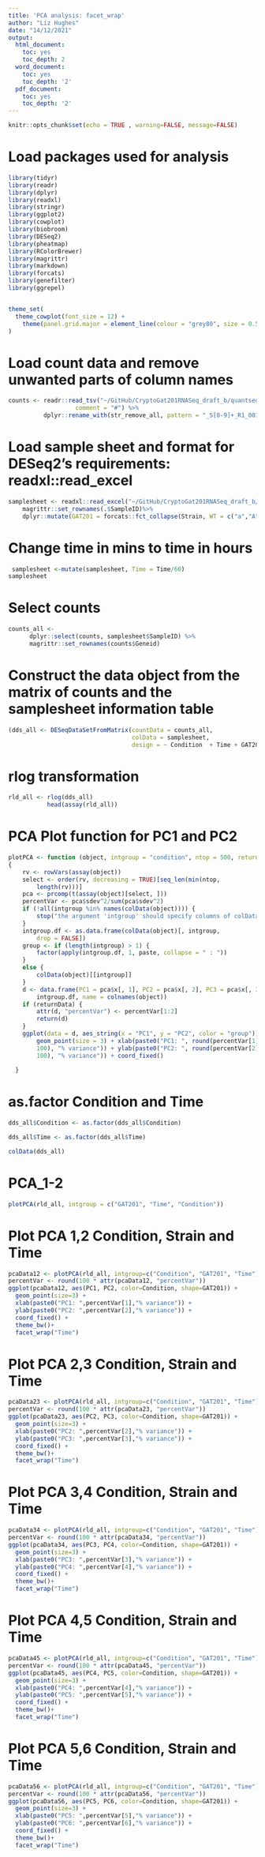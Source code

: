 ```yaml
---
title: 'PCA analysis: facet_wrap'
author: "Liz Hughes"
date: "14/12/2021"
output:
  html_document:
    toc: yes
    toc_depth: 2
  word_document:
    toc: yes
    toc_depth: '2'
  pdf_document:
    toc: yes
    toc_depth: '2'
---
```

```r
knitr::opts_chunk$set(echo = TRUE , warning=FALSE, message=FALSE)
```

# Load packages used for analysis
```r

library(tidyr)
library(readr)
library(dplyr)
library(readxl)
library(stringr)
library(ggplot2)
library(cowplot)
library(biobroom)
library(DESeq2)
library(pheatmap)
library(RColorBrewer)
library(magrittr)
library(markdown)
library(forcats)
library(genefilter)
library(ggrepel)


theme_set(
  theme_cowplot(font_size = 12) +
    theme(panel.grid.major = element_line(colour = "grey80", size = 0.5))
)

```


# Load count data and remove unwanted parts of column names

```r

counts <- readr::read_tsv("~/GitHub/CryptoGat201RNASeq_draft_b/quantseqfwd_EH_050221/counts.txt",
                   comment = "#") %>% 
          dplyr::rename_with(str_remove_all, pattern = "_S[0-9]+_R1_001_aln.bam")

```


# Load sample sheet and format for DESeq2's requirements: readxl::read_excel

```r

samplesheet <- readxl::read_excel("~/GitHub/CryptoGat201RNASeq_draft_b/input_experiment/Gat201_samplesheet.xlsx") %>%
    magrittr::set_rownames(.$SampleID)%>%
    dplyr::mutate(GAT201 = forcats::fct_collapse(Strain, WT = c("a","A"), Gat201 = c("B","M")))

```


# Change time in mins to time in hours

```r

 samplesheet <-mutate(samplesheet, Time = Time/60)
samplesheet


```

# Select counts

```r

counts_all <-
      dplyr::select(counts, samplesheet$SampleID) %>%
      magrittr::set_rownames(counts$Geneid)

```



# Construct the data object from the matrix of counts and the samplesheet information table

```r

(dds_all <- DESeqDataSetFromMatrix(countData = counts_all,
                                   colData = samplesheet,
                                   design = ~ Condition  + Time + GAT201))

```


# rlog transformation

```r

rld_all <- rlog(dds_all)
           head(assay(rld_all))
```


# PCA Plot function for PC1 and PC2

```r

plotPCA <- function (object, intgroup = "condition", ntop = 500, returnData = FALSE) 
{
    rv <- rowVars(assay(object))
    select <- order(rv, decreasing = TRUE)[seq_len(min(ntop, 
        length(rv)))]
    pca <- prcomp(t(assay(object)[select, ]))
    percentVar <- pca$sdev^2/sum(pca$sdev^2)
    if (!all(intgroup %in% names(colData(object)))) {
        stop("the argument 'intgroup' should specify columns of colData(dds)")
    }
    intgroup.df <- as.data.frame(colData(object)[, intgroup, 
        drop = FALSE])
    group <- if (length(intgroup) > 1) {
        factor(apply(intgroup.df, 1, paste, collapse = " : "))
    }
    else {
        colData(object)[[intgroup]]
    }
    d <- data.frame(PC1 = pca$x[, 1], PC2 = pca$x[, 2], PC3 = pca$x[, 3], PC4 = pca$x[, 4], PC5 = pca$x[, 5], PC6 = pca$x[, 6],group = group, 
        intgroup.df, name = colnames(object))
    if (returnData) {
        attr(d, "percentVar") <- percentVar[1:2]
        return(d)
    }
    ggplot(data = d, aes_string(x = "PC1", y = "PC2", color = "group")) + 
        geom_point(size = 3) + xlab(paste0("PC1: ", round(percentVar[1] * 
        100), "% variance")) + ylab(paste0("PC2: ", round(percentVar[2] * 
        100), "% variance")) + coord_fixed()
    
  }

```

# as.factor Condition and Time

```r
dds_all$Condition <- as.factor(dds_all$Condition)

dds_all$Time <- as.factor(dds_all$Time)

colData(dds_all)
```

# PCA_1-2

```r

plotPCA(rld_all, intgroup = c("GAT201", "Time", "Condition"))


```

# Plot PCA 1,2 Condition, Strain and Time

```r

pcaData12 <- plotPCA(rld_all, intgroup=c("Condition", "GAT201", "Time"), returnData=TRUE)
percentVar <- round(100 * attr(pcaData12, "percentVar"))
ggplot(pcaData12, aes(PC1, PC2, color=Condition, shape=GAT201)) +
  geom_point(size=3) +
  xlab(paste0("PC1: ",percentVar[1],"% variance")) +
  ylab(paste0("PC2: ",percentVar[2],"% variance")) + 
  coord_fixed() +
  theme_bw()+
  facet_wrap("Time")
```

# Plot PCA 2,3 Condition, Strain and Time

```r

pcaData23 <- plotPCA(rld_all, intgroup=c("Condition", "GAT201", "Time"), returnData=TRUE)
percentVar <- round(100 * attr(pcaData23, "percentVar"))
ggplot(pcaData23, aes(PC2, PC3, color=Condition, shape=GAT201)) +
  geom_point(size=3) +
  xlab(paste0("PC2: ",percentVar[2],"% variance")) +
  ylab(paste0("PC3: ",percentVar[3],"% variance")) + 
  coord_fixed() +
  theme_bw()+
  facet_wrap("Time")
```

# Plot PCA 3,4 Condition, Strain and Time

```r

pcaData34 <- plotPCA(rld_all, intgroup=c("Condition", "GAT201", "Time"), returnData=TRUE)
percentVar <- round(100 * attr(pcaData34, "percentVar"))
ggplot(pcaData34, aes(PC3, PC4, color=Condition, shape=GAT201)) +
  geom_point(size=3) +
  xlab(paste0("PC3: ",percentVar[3],"% variance")) +
  ylab(paste0("PC4: ",percentVar[4],"% variance")) + 
  coord_fixed() +
  theme_bw()+
  facet_wrap("Time")
```

# Plot PCA 4,5 Condition, Strain and Time

```r

pcaData45 <- plotPCA(rld_all, intgroup=c("Condition", "GAT201", "Time"), returnData=TRUE)
percentVar <- round(100 * attr(pcaData45, "percentVar"))
ggplot(pcaData45, aes(PC4, PC5, color=Condition, shape=GAT201)) +
  geom_point(size=3) +
  xlab(paste0("PC4: ",percentVar[4],"% variance")) +
  ylab(paste0("PC5: ",percentVar[5],"% variance")) + 
  coord_fixed() +
  theme_bw()+
  facet_wrap("Time")
```

# Plot PCA 5,6 Condition, Strain and Time
```r
pcaData56 <- plotPCA(rld_all, intgroup=c("Condition", "GAT201", "Time"), returnData=TRUE)
percentVar <- round(100 * attr(pcaData56, "percentVar"))
ggplot(pcaData56, aes(PC5, PC6, color=Condition, shape=GAT201)) +
  geom_point(size=3) +
  xlab(paste0("PC5: ",percentVar[5],"% variance")) +
  ylab(paste0("PC6: ",percentVar[6],"% variance")) + 
  coord_fixed() +
  theme_bw()+
  facet_wrap("Time")
```



